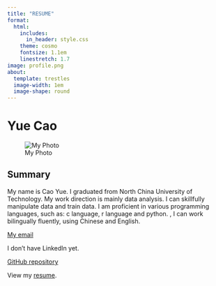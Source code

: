 ```yaml
---
title: "RESUME"
format:
  html: 
    includes:
      in_header: style.css
    theme: cosmo
    fontsize: 1.1em
    linestretch: 1.7
image: profile.png
about:
  template: trestles
  image-width: 1em
  image-shape: round
---
```


# Yue Cao

![My Photo](images/1.jpg)

## Summary

My name is Cao Yue. I graduated from North China University of Technology. My work direction is mainly data analysis. I can skillfully manipulate data and train data. I am proficient in various programming languages, such as: c language, r language and python. , I can work bilingually fluently, using Chinese and English.

[My email](mailto:ycao48@uic.edu)

I don't have LinkedIn yet.

[GitHub repository](https://github.com/ccyy2001/assignment-2)

View my [resume](midterm-resume-Yue-Cao.html).
